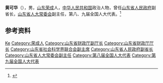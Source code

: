 {{Otheruses|other=名为的其他人物|黄可华}}

'''黄可华'''（{{bd|1943年|11月}}），男，[[山东|山东]][[荣成|荣成]]人，[[中华人民共和国|中华人民共和国]]政治人物，曾任[[山东省人民政府|山东省人民政府]]副省长，[[山东省人大常委会|山东省人大常委会]]副主任，第八、九届全国人大代表。<ref>{{Cite book|title=中华人民共和国职官志|author=何虎生, 李耀东, 向常福主编|publisher=中国社会出版社|year=2003|isbn=9787800883934|location=北京|pages=}}</ref>

== 参考资料 ==
{{reflist}}

{{中国人物小作品}}

{{Authority control}}
{{DEFAULTSORT:Huang黄}}
[[Category:黄姓|Ke]]
[[Category:荣成人|Category:荣成人]]
[[Category:山东省财政厅副厅长|Category:山东省财政厅副厅长]]
[[Category:山东省财政厅厅长|Category:山东省财政厅厅长]]
[[Category:山东省社会科学界联合会副主席|Category:山东省社会科学界联合会副主席]]
[[Category:山东省人民政府副省长|Category:山东省人民政府副省长]]
[[Category:山东省人大常委会副主任|Category:山东省人大常委会副主任]]
[[Category:第八届全国人大代表|Category:第八届全国人大代表]]
[[Category:第九届全国人大代表|Category:第九届全国人大代表]]